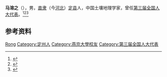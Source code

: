 '''马溶之'''（{{bd|1908年|11月25日|1976年|4月2日}}），男，[[直隶|直隶]]（今[[河北|河北]]）[[定县|定县]]人，中国土壤地理学家，曾任[[第三届全国人大代表|第三届全国人大代表]]。<ref>{{Cite book|title=中华人民共和国职官志|author=何虎生, 李耀东, 向常福主编|publisher=中国社会出版社|year=2003|isbn=9787800883934|location=北京|pages=}}</ref><ref>{{Cite book|title=中华当代文化名人大辞典|author=张品兴, 殷登祥, 陈有进等主编|publisher=中国广播电视出版社|year=1992|isbn=9787504315137|location=北京|pages=}}</ref><ref>{{Cite book|title=农业大词典|author=农业大词典编辑委员会编|publisher=中国农业出版社|year=1998|isbn=|location=北京|pages=}}</ref>

== 参考资料 ==
{{reflist}}

{{中国人物小作品}}

{{Authority control}}
{{DEFAULTSORT:Ma马}}
[[Category:马姓|Rong]]
[[Category:定州人|Category:定州人]]
[[Category:燕京大學校友|Category:燕京大學校友]]
[[Category:第三届全国人大代表|Category:第三届全国人大代表]]